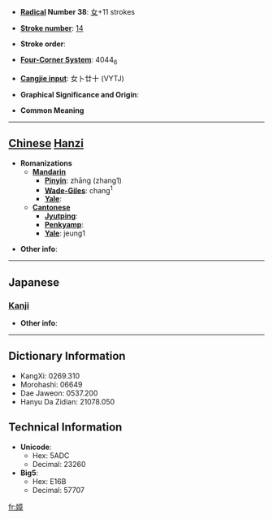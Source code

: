 * '''[[Wiktionary:Chinese radical index| Radical]] Number 38''': [[Wiktionary:Chinese radical index 女|女]]+11 strokes

* '''[[Wiktionary:Chinese total strokes index|Stroke number]]''': [[Wiktionary:Chinese total strokes index 14|14]]

* '''Stroke order''': 

* '''[[Wiktionary:Chinese four corner index|Four-Corner System]]''': 4044<sub>6</sub>

* '''[[Wiktionary:Chinese Cangjie index|Cangjie input]]''': 女卜廿十 (VYTJ)

* '''Graphical Significance and Origin''': 

* '''Common Meaning'''

----

== [[Chinese]] [[Hanzi]] ==

* '''Romanizations'''
** '''[[Mandarin]]'''
*** '''[[Pinyin]]''': zhāng (zhang1)
*** '''[[Wade-Giles]]''': chang<sup>1</sup>
*** '''[[Yale]]''': 
** '''[[Cantonese]]'''
*** '''[[Jyutping]]''':
*** '''[[Penkyamp]]''': 
*** '''[[Yale]]''': jeung1

* '''Other info''': 

----

==Japanese==
===[[Kanji]]===
{{kanji|on readings=[[しゃう]] (shau)
|kun readings=[[しうと]] (shiuto), [[しうとめ]] (shiutome)
}}

* '''Other info''':  

----

== Dictionary Information ==

* KangXi: 0269.310
* Morohashi: 06649
* Dae Jaweon: 0537.200
* Hanyu Da Zidian: 21078.050

== Technical Information ==

* '''Unicode''':
** Hex: 5ADC
** Decimal: 23260
* '''Big5''':
** Hex: E16B
** Decimal: 57707

[[fr:嫜]]